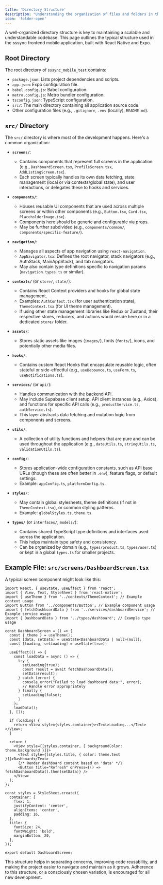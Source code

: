 ```yaml
---
title: 'Directory Structure'
description: "Understanding the organization of files and folders in the sssync frontend (React Native/Expo) project."
icon: 'folder-open'
---
```


A well-organized directory structure is key to maintaining a scalable and understandable codebase. This page outlines the typical structure used in the sssync frontend mobile application, built with React Native and Expo.

## Root Directory

The root directory of `sssync_mobile_test` contains:

-   `package.json`: Lists project dependencies and scripts.
-   `app.json`: Expo configuration file.
-   `babel.config.js`: Babel configuration.
-   `metro.config.js`: Metro bundler configuration.
-   `tsconfig.json`: TypeScript configuration.
-   `src/`: The main directory containing all application source code.
-   Other configuration files (e.g., `.gitignore`, `.env` (locally), `README.md`).

## `src/` Directory

The `src/` directory is where most of the development happens. Here's a common organization:

-   **`screens/`**:
    -   Contains components that represent full screens in the application (e.g., `DashboardScreen.tsx`, `ProfileScreen.tsx`, `AddListingScreen.tsx`).
    -   Each screen typically handles its own data fetching, state management (local or via contexts/global state), and user interactions, or delegates these to hooks and services.

-   **`components/`**:
    -   Houses reusable UI components that are used across multiple screens or within other components (e.g., `Button.tsx`, `Card.tsx`, `PlaceholderImage.tsx`).
    -   Components here should be generic and configurable via props.
    -   May be further subdivided (e.g., `components/common/`, `components/specific-feature/`).

-   **`navigation/`**:
    -   Manages all aspects of app navigation using `react-navigation`.
    -   `AppNavigator.tsx`: Defines the root navigator, stack navigators (e.g., AuthStack, MainAppStack), and tab navigators.
    -   May also contain type definitions specific to navigation params (`navigation.types.ts` or similar).

-   **`contexts/`** (or `store/`, `state/`):
    -   Contains React Context providers and hooks for global state management.
    -   Examples: `AuthContext.tsx` (for user authentication state), `ThemeContext.tsx` (for UI theme management).
    -   If using other state management libraries like Redux or Zustand, their respective stores, reducers, and actions would reside here or in a dedicated `store/` folder.

-   **`assets/`**:
    -   Stores static assets like images (`images/`), fonts (`fonts/`), icons, and potentially other media files.

-   **`hooks/`**:
    -   Contains custom React Hooks that encapsulate reusable logic, often stateful or side-effectful (e.g., `useDebounce.ts`, `useForm.ts`, `useNotifications.ts`).

-   **`services/`** (or `api/`):
    -   Handles communication with the backend API.
    -   May include Supabase client setup, API client instances (e.g., Axios), and functions for specific API calls (e.g., `productService.ts`, `authService.ts`).
    -   This layer abstracts data fetching and mutation logic from components and screens.

-   **`utils/`**:
    -   A collection of utility functions and helpers that are pure and can be used throughout the application (e.g., `dateUtils.ts`, `stringUtils.ts`, `validationUtils.ts`).

-   **`config/`**:
    -   Stores application-wide configuration constants, such as API base URLs (though these are often better in `.env`), feature flags, or default settings.
    -   Example: `appConfig.ts`, `platformConfig.ts`.

-   **`styles/`**:
    -   May contain global stylesheets, theme definitions (if not in `ThemeContext.tsx`), or common styling patterns.
    -   Example: `globalStyles.ts`, `theme.ts`.

-   **`types/`** (or `interfaces/`, `models/`):
    -   Contains shared TypeScript type definitions and interfaces used across the application.
    -   This helps maintain type safety and consistency.
    -   Can be organized by domain (e.g., `types/product.ts`, `types/user.ts`) or kept in a global `types.ts` for smaller projects.

## Example File: `src/screens/DashboardScreen.tsx`

A typical screen component might look like this:

```tsx
import React, { useState, useEffect } from 'react';
import { View, Text, StyleSheet } from 'react-native';
import { useTheme } from '../contexts/ThemeContext'; // Example context usage
import Button from '../components/Button'; // Example component usage
import { fetchDashboardData } from '../services/dashboardService'; // Example service usage
import { DashboardData } from '../types/dashboard'; // Example type usage

const DashboardScreen = () => {
  const { theme } = useTheme();
  const [data, setData] = useState<DashboardData | null>(null);
  const [loading, setLoading] = useState(true);

  useEffect(() => {
    const loadData = async () => {
      try {
        setLoading(true);
        const result = await fetchDashboardData();
        setData(result);
      } catch (error) {
        console.error("Failed to load dashboard data:", error);
        // Handle error appropriately
      } finally {
        setLoading(false);
      }
    };
    loadData();
  }, []);

  if (loading) {
    return <View style={styles.container}><Text>Loading...</Text></View>;
  }

  return (
    <View style={[styles.container, { backgroundColor: theme.background }]}>
      <Text style={[styles.title, { color: theme.text }]}>Dashboard</Text>
      {/* Render dashboard content based on 'data' */}
      <Button title="Refresh" onPress={() => fetchDashboardData().then(setData)} />
    </View>
  );
};

const styles = StyleSheet.create({
  container: {
    flex: 1,
    justifyContent: 'center',
    alignItems: 'center',
    padding: 16,
  },
  title: {
    fontSize: 24,
    fontWeight: 'bold',
    marginBottom: 20,
  },
});

export default DashboardScreen;
```

This structure helps in separating concerns, improving code reusability, and making the project easier to navigate and maintain as it grows.
Adherence to this structure, or a consciously chosen variation, is encouraged for all new development. 